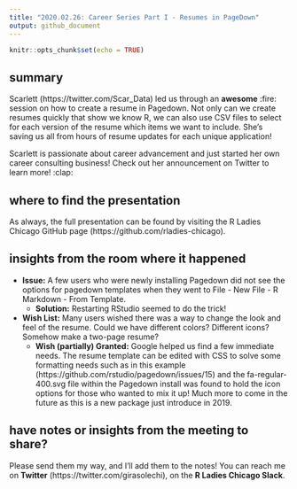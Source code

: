 ```yaml
---
title: "2020.02.26: Career Series Part I - Resumes in PageDown"
output: github_document
---
```


```r
knitr::opts_chunk$set(echo = TRUE)
```

## summary

Scarlett (https://twitter.com/Scar_Data) led us through an **awesome** :fire: session on how to create a resume in Pagedown. Not only can we create resumes quickly that show we know R, we can also use CSV files to select for each version of the resume which items we want to include. She's saving us all from hours of resume updates for each unique application!

Scarlett is passionate about career advancement and just started her own career consulting business! Check out her announcement on Twitter to learn more! :clap:

## where to find the presentation

As always, the full presentation can be found by visiting the R Ladies Chicago GitHub page (https://github.com/rladies-chicago).

## insights from the room where it happened

- **Issue:** A few users who were newly installing Pagedown did not see the options for pagedown templates when they went to File - New File - R Markdown - From Template. 
  - **Solution:** Restarting RStudio seemed to do the trick!

- **Wish List:** Many users wished there was a way to change the look and feel of the resume. Could we have different colors? Different icons? Somehow make a two-page resume? 
  - **Wish (partially) Granted:** Google helped us find a few immediate needs. The resume template can be edited with CSS to solve some formatting needs such as in this example (https://github.com/rstudio/pagedown/issues/15) and the fa-regular-400.svg file within the Pagedown install was found to hold the icon options for those who wanted to mix it up! Much more to come in the future as this is a new package just introduce in 2019. 

## have notes or insights from the meeting to share?

Please send them my way, and I'll add them to the notes! You can reach me on **Twitter** (https://twitter.com/girasolechi), on the **R Ladies Chicago Slack**. 